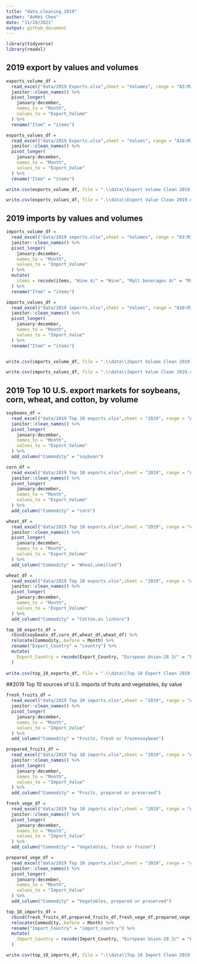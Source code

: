 ```yaml
---
title: "data_cleaning_2019"
author: "AnMei Chen"
date: "11/28/2021"
output: github_document
---
```


```r
library(tidyverse)
library(readxl)
```

## 2019 export by values and volumes

```r
exports_volume_df = 
  read_excel("data/2019 Exports.xlsx",sheet = "Volumes", range = "A3:M22") %>% 
  janitor::clean_names() %>% 
  pivot_longer(
    january:december,
    names_to = "Month",
    values_to = "Export_Volume"
  ) %>% 
  rename("Item" = "items")

exports_values_df = 
  read_excel("data/2019 Exports.xlsx",sheet = "Values", range = "A10:M36") %>% 
  janitor::clean_names() %>% 
  pivot_longer(
    january:december,
    names_to = "Month",
    values_to = "Export_Value"
  ) %>% 
  rename("Item" = "items")

write.csv(exports_volume_df, file = ".\\data\\Export Volume Clean 2019.csv", row.names = F)

write.csv(exports_values_df, file = ".\\data\\Export Value Clean 2019.csv", row.names = F)

```

## 2019 imports by values and volumes

```r
imports_volume_df =
  read_excel("data/2019 imports.xlsx",sheet = "Volumes", range = "A3:M16") %>% 
  janitor::clean_names() %>% 
  pivot_longer(
    january:december,
    names_to = "Month",
    values_to = "Import_Volume"
  ) %>% 
  mutate(
    items = recode(items, "Wine 4/" = "Wine", "Malt beverages 4/" = "Malt beverages")
  ) %>% 
  rename("Item" = "items")

imports_values_df =
  read_excel("data/2019 imports.xlsx",sheet = "Values", range = "A10:M38") %>% 
  janitor::clean_names() %>% 
  pivot_longer(
    january:december,
    names_to = "Month",
    values_to = "Import_Value"
  ) %>% 
  rename("Item" = "items")


write.csv(imports_volume_df, file = ".\\data\\Import Volume Clean 2019.csv", row.names = F)

write.csv(imports_values_df, file = ".\\data\\Import Value Clean 2019.csv", row.names = F)
```

## 2019 Top 10 U.S. export markets for soybeans, corn, wheat, and cotton, by volume	

```r
soybeans_df =
  read_excel("data/2019 Top 10 exports.xlsx",sheet = "2019", range = "A7:M17") %>% 
  janitor::clean_names() %>% 
  pivot_longer(
    january:december,
    names_to = "Month",
    values_to = "Export_Volume"
  ) %>% 
  add_column("Commodity" = "soybean")

corn_df =
  read_excel("data/2019 Top 10 exports.xlsx",sheet = "2019", range = "A20:M30") %>% 
  janitor::clean_names() %>% 
  pivot_longer(
    january:december,
    names_to = "Month",
    values_to = "Export_Volume"
  ) %>% 
  add_column("Commodity" = "corn")

wheat_df =
  read_excel("data/2019 Top 10 exports.xlsx",sheet = "2019", range = "A33:M43") %>% 
  janitor::clean_names() %>% 
  pivot_longer(
    january:december,
    names_to = "Month",
    values_to = "Export_Volume"
  ) %>% 
  add_column("Commodity" = "Wheat,unmilled")

wheat_df =
  read_excel("data/2019 Top 10 exports.xlsx",sheet = "2019", range = "A46:M56") %>% 
  janitor::clean_names() %>% 
  pivot_longer(
    january:december,
    names_to = "Month",
    values_to = "Export_Volume"
  ) %>% 
  add_column("Commodity" = "Cotton,ex linters")

top_10_exports_df = 
  rbind(soybeans_df,corn_df,wheat_df,wheat_df) %>% 
  relocate(Commodity,.before = Month) %>% 
  rename("Export_Country" = "country") %>% 
  mutate(
    Export_Country = recode(Export_Country, "European Union-28 3/" = "European Union-28")
  )
  
write.csv(top_10_exports_df, file = ".\\data\\Top 10 Export Clean 2019.csv", row.names = F)

```


##2019 Top 10 sources of U.S. imports of fruits and vegetables, by value

```r
fresh_fruits_df =
  read_excel("data/2019 Top 10 imports.xlsx",sheet = "2019", range = "A8:M18") %>% 
  janitor::clean_names() %>% 
  pivot_longer(
    january:december,
    names_to = "Month",
    values_to = "Import_Value"
  ) %>% 
  add_column("Commodity" = "Fruits, fresh or frozensoybean")

prepared_fruits_df =
  read_excel("data/2019 Top 10 imports.xlsx",sheet = "2019", range = "A21:M31") %>% 
  janitor::clean_names() %>% 
  pivot_longer(
    january:december,
    names_to = "Month",
    values_to = "Import_Value"
  ) %>% 
  add_column("Commodity" = "Fruits, prepared or preserved")

fresh_vege_df =
  read_excel("data/2019 Top 10 imports.xlsx",sheet = "2019", range = "A34:M44") %>% 
  janitor::clean_names() %>% 
  pivot_longer(
    january:december,
    names_to = "Month",
    values_to = "Import_Value"
  ) %>% 
  add_column("Commodity" = "Vegetables, fresh or frozen")

prepared_vege_df =
  read_excel("data/2019 Top 10 imports.xlsx",sheet = "2019", range = "A47:M57") %>% 
  janitor::clean_names() %>% 
  pivot_longer(
    january:december,
    names_to = "Month",
    values_to = "Import_Value"
  ) %>% 
  add_column("Commodity" = "Vegetables, prepared or preserved")

top_10_imports_df = 
  rbind(fresh_fruits_df,prepared_fruits_df,fresh_vege_df,prepared_vege_df) %>% 
  relocate(Commodity,.before = Month) %>% 
  rename("Import_Country" = "import_country") %>%
  mutate(
    Import_Country = recode(Import_Country, "European Union-28 3/" = "European Union-28")
  ) 

write.csv(top_10_imports_df, file = ".\\data\\Top 10 Import Clean 2019.csv", row.names = F)
```

